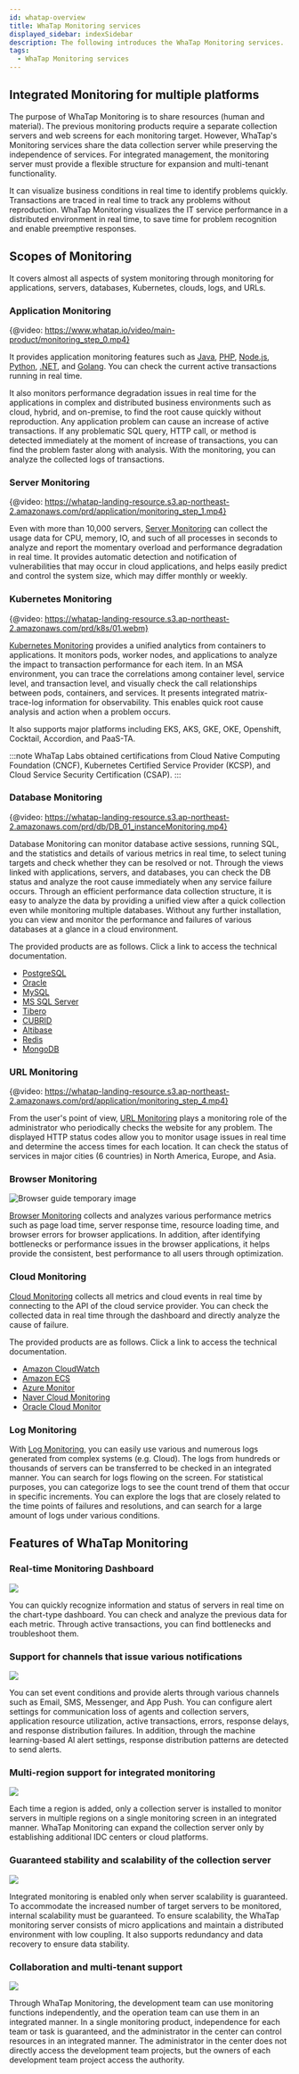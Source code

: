 ```yaml
---
id: whatap-overview
title: WhaTap Monitoring services
displayed_sidebar: indexSidebar
description: The following introduces the WhaTap Monitoring services.
tags:
  - WhaTap Monitoring services
---
```


## Integrated Monitoring for multiple platforms

The purpose of WhaTap Monitoring is to share resources (human and material). The previous monitoring products require a separate collection servers and web screens for each monitoring target. However, WhaTap's Monitoring services share the data collection server while preserving the independence of services. For integrated management, the monitoring server must provide a flexible structure for expansion and multi-tenant functionality.

It can visualize business conditions in real time to identify problems quickly. Transactions are traced in real time to track any problems without reproduction. WhaTap Monitoring visualizes the IT service performance in a distributed environment in real time, to save time for problem recognition and enable preemptive responses.

## Scopes of Monitoring

It covers almost all aspects of system monitoring through monitoring for applications, servers, databases, Kubernetes, clouds, logs, and URLs.

### Application Monitoring

{@video: https://www.whatap.io/video/main-product/monitoring_step_0.mp4}

It provides application monitoring features such as [Java](../java/introduction), [PHP](../php/introduction), [Node.js](../nodejs/introduction), [Python](../python/introduction), [.NET](../dotnet/introduction), and [Golang](../golang/introduction). You can check the current active transactions running in real time. 

It also monitors performance degradation issues in real time for the applications in complex and distributed business environments such as cloud, hybrid, and on-premise, to find the root cause quickly without reproduction. Any application problem can cause an increase of active transactions. If any problematic SQL query, HTTP call, or method is detected immediately at the moment of increase of transactions, you can find the problem faster along with analysis. With the monitoring, you can analyze the collected logs of transactions.

### Server Monitoring

{@video: https://whatap-landing-resource.s3.ap-northeast-2.amazonaws.com/prd/application/monitoring_step_1.mp4}

Even with more than 10,000 servers, [Server Monitoring](../server/introduction) can collect the usage data for CPU, memory, IO, and such of all processes in seconds to analyze and report the momentary overload and performance degradation in real time. It provides automatic detection and notification of vulnerabilities that may occur in cloud applications, and helps easily predict and control the system size, which may differ monthly or weekly.

### Kubernetes Monitoring

{@video: https://whatap-landing-resource.s3.ap-northeast-2.amazonaws.com/prd/k8s/01.webm}

[Kubernetes Monitoring](../kubernetes/introduction) provides a unified analytics from containers to applications. It monitors pods, worker nodes, and applications to analyze the impact to transaction performance for each item. In an MSA environment, you can trace the correlations among container level, service level, and transaction level, and visually check the call relationships between pods, containers, and services. It presents integrated matrix-trace-log information for observability. This enables quick root cause analysis and action when a problem occurs.

It also supports major platforms including EKS, AKS, GKE, OKE, Openshift, Cocktail, Accordion, and PaaS-TA.

:::note
WhaTap Labs obtained certifications from Cloud Native Computing Foundation (CNCF), Kubernetes Certified Service Provider (KCSP), and Cloud Service Security Certification (CSAP).
:::

### Database Monitoring

{@video: https://whatap-landing-resource.s3.ap-northeast-2.amazonaws.com/prd/db/DB_01_instanceMonitoring.mp4}

Database Monitoring can monitor database active sessions, running SQL, and the statistics and details of various metrics in real time, to select tuning targets and check whether they can be resolved or not. Through the views linked with applications, servers, and databases, you can check the DB status and analyze the root cause immediately when any service failure occurs. Through an efficient performance data collection structure, it is easy to analyze the data by providing a unified view after a quick collection even while monitoring multiple databases. Without any further installation, you can view and monitor the performance and failures of various databases at a glance in a cloud environment.

The provided products are as follows. Click a link to access the technical documentation.

-   [PostgreSQL](../postgresql/monitoring-intro)
-   [Oracle](../oracle/monitoring-intro)
-   [MySQL](../mysql/monitoring-intro)
-   [MS SQL Server](../mssql/monitoring-intro)
-   [Tibero](../tibero/monitoring-intro)
-   [CUBRID](../cubrid/monitoring-intro)
-   [Altibase](../altibase/monitoring-intro)
-   [Redis](../redis/monitoring-intro)
-   [MongoDB](../mongodb/monitoring-intro)

### URL Monitoring

{@video: https://whatap-landing-resource.s3.ap-northeast-2.amazonaws.com/prd/application/monitoring_step_4.mp4}

From the user's point of view, [URL Monitoring](../url/url-intro) plays a monitoring role of the administrator who periodically checks the website for any problem. The displayed HTTP status codes allow you to monitor usage issues in real time and determine the access times for each location. It can check the status of services in major cities (6 countries) in North America, Europe, and Asia.

### Browser Monitoring

![Browser guide temporary image](/img/browser-start.png)

[Browser Monitoring](../browser) collects and analyzes various performance metrics such as page load time, server response time, resource loading time, and browser errors for browser applications. In addition, after identifying bottlenecks or performance issues in the browser applications, it helps provide the consistent, best performance to all users through optimization.

### Cloud Monitoring

[Cloud Monitoring](../ref-cloud/cloud) collects all metrics and cloud events in real time by connecting to the API of the cloud service provider. You can check the collected data in real time through the dashboard and directly analyze the cause of failure.

The provided products are as follows. Click a link to access the technical documentation.

-   [Amazon CloudWatch](../amazon-cloudwatch/install-agent)
-   [Amazon ECS](../amazon-ecs/introduction)
-   [Azure Monitor](../azure/install-agent)
-   [Naver Cloud Monitoring](../ncloud/install-agent)
-   [Oracle Cloud Monitor](../oracle-cloud/install-agent)

### Log Monitoring

With [Log Monitoring](../log/introduction), you can easily use various and numerous logs generated from complex systems (e.g. Cloud). The logs from hundreds or thousands of servers can be transferred to be checked in an integrated manner. You can search for logs flowing on the screen. For statistical purposes, you can categorize logs to see the count trend of them that occur in specific increments. You can explore the logs that are closely related to the time points of failures and resolutions, and can search for a large amount of logs under various conditions.

## Features of WhaTap Monitoring

### Real-time Monitoring Dashboard

![](/img/blog_35_3.png)

You can quickly recognize information and status of servers in real time on the chart-type dashboard. You can check and analyze the previous data for each metric. Through active transactions, you can find bottlenecks and troubleshoot them.

### Support for channels that issue various notifications

![](/img/overview-notification.png)

You can set event conditions and provide alerts through various channels such as Email, SMS, Messenger, and App Push. You can configure alert settings for communication loss of agents and collection servers, application resource utilization, active transactions, errors, response delays, and response distribution failures. In addition, through the machine learning-based AI alert settings, response distribution patterns are detected to send alerts.

### Multi-region support for integrated monitoring

![](https://www.whatap.io/img/platform/solution_06.jpg)

Each time a region is added, only a collection server is installed to monitor servers in multiple regions on a single monitoring screen in an integrated manner. WhaTap Monitoring can expand the collection server only by establishing additional IDC centers or cloud platforms.

### Guaranteed stability and scalability of the collection server

![](https://www.whatap.io/img/platform/solution_07.jpg)

Integrated monitoring is enabled only when server scalability is guaranteed. To accommodate the increased number of target servers to be monitored, internal scalability must be guaranteed. To ensure scalability, the WhaTap monitoring server consists of micro applications and maintain a distributed environment with low coupling. It also supports redundancy and data recovery to ensure data stability.

### Collaboration and multi-tenant support

![](https://www.whatap.io/img/platform/solution_08.jpg)

Through WhaTap Monitoring, the development team can use monitoring functions independently, and the operation team can use them in an integrated manner. In a single monitoring product, independence for each team or task is guaranteed, and the administrator in the center can control resources in an integrated manner. The administrator in the center does not directly access the development team projects, but the owners of each development team project access the authority.
